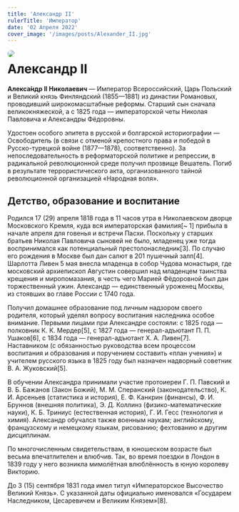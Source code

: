 ```yaml
---
title: 'Александр II'
rulerTitle: 'Император'
date: '02 Апреля 2022'
cover_image: '/images/posts/Alexander_II.jpg'
---
```


<img style="float: left; border-radius: 1rem; margin-right: 1rem" src="/images/posts/Alexander_II.jpg">

# Александр II

**Алекса́ндр II Николаевич** — Император Всероссийский, Царь Польский и Великий князь Финляндский (1855—1881) из династии Романовых, проводивший широкомасштабные реформы. Старший сын сначала великокняжеской, а с 1825 года — императорской четы Николая Павловича и Александры Фёдоровны.

Удостоен особого эпитета в русской и болгарской историографии — Освободитель (в связи с отменой крепостного права и победой в Русско-турецкой войне (1877—1878), соответственно). За непоследовательность в реформаторской политике и репрессии, в радикальной революционной среде получил прозвище Вешатель. Погиб в результате террористического акта, организованного тайной революционной организацией «Народная воля».

## Детство, образование и воспитание

Родился 17 (29) апреля 1818 года в 11 часов утра в Николаевском дворце Московского Кремля, куда вся императорская фамилия[~ 1] прибыла в начале апреля для говенья и встречи Пасхи. Поскольку у старших братьев Николая Павловича сыновей не было, младенец уже тогда воспринимался как потенциальный престолонаследник[3]. По случаю его рождения в Москве был дан салют в 201 пушечный залп[4]. Шарлотта Ливен 5 мая внесла младенца в собор Чудова монастыря, где московский архиепископ Августин совершил над младенцем таинства крещения и миропомазания, в честь чего Марией Фёдоровной был дан торжественный ужин. Александр — единственный уроженец Москвы, из стоявших во главе России с 1740 года.

Получил домашнее образование под личным надзором своего родителя, который уделял вопросу воспитания наследника особое внимание. Первыми лицами при Александре состояли: с 1825 года — полковник К. К. Мердер[5], с 1827 года — генерал-адъютант П. П. Ушаков[6], с 1834 года — генерал-адъютант Х. А. Ливен[7]. Наставником (с обязанностью руководства всем процессом воспитания и образования и поручением составить «план учения») и учителем русского языка в 1825 году был назначен надворный советник В. А. Жуковский[5].

В обучении Александра принимали участие протоиереи Г. П. Павский и В. Б. Бажанов (Закон Божий), М. М. Сперанский (законодательство), К. И. Арсеньев (статистика и история), Е. Ф. Канкрин (финансы), Ф. И. Бруннов (внешняя политика), Э. Д. Коллинз (физико-математические науки), К. Б. Триниус (естественная история), Г. И. Гесс (технология и химия). Александр обучался также военным наукам; английскому, французскому и немецкому языкам, рисованию; фехтованию и другим дисциплинам.

По многочисленным свидетельствам, в юношеском возрасте был весьма впечатлителен и влюбчив. Так, во время поездки в Лондон в 1839 году у него возникла мимолётная влюблённость в юную королеву Викторию.

До 3 (15) сентября 1831 года имел титул «Императорское Высочество Великий Князь». С указанной даты официально именовался «Государем Наследником, Цесаревичем и Великим Князем»[8].
